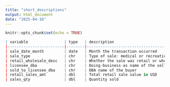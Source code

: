 ```yaml
---
title: "short_descriptions"
output: html_document
date: "2025-04-16"
---
```


```r
knitr::opts_chunk$set(echo = TRUE)
```

```r

| variable                | type   | description                                 |
|-------------------------|--------|---------------------------------------------|
| sale_date_month         | date   | Month the transaction occurred              |
| sale_type               | chr    | Type of sale: medical or recreational       |
| retail_wholesale_desc   | chr    | Whether the sale was retail or wholesale    |
| licensee_dba            | chr    | Doing-business-as name of the seller        |
| sold_to_licensee_dba    | chr    | DBA name of the buyer                       |
| retail_sales_amt        | dbl    | Total retail sale value in USD              |
| sales_qty               | dbl    | Quantity sold                               |



```